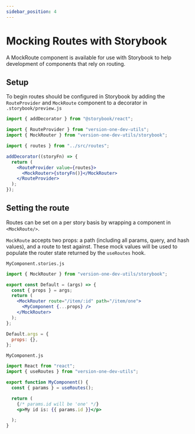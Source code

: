```yaml
---
sidebar_position: 4
---
```


# Mocking Routes with Storybook

A MockRoute component is available for use with Storybook to help development of components that rely on routing.

## Setup

To begin routes should be configured in Storybook by adding the `RouteProvider` and `MockRoute` component to a decorator in `.storybook/preview.js`

```jsx
import { addDecorator } from "@storybook/react";

import { RouteProvider } from "version-one-dev-utils";
import { MockRouter } from "version-one-dev-utils/storybook";

import { routes } from "../src/routes";

addDecorator((storyFn) => {
  return (
    <RouteProvider value={routes}>
      <MockRouter>{storyFn()}</MockRouter>
    </RouteProvider>
  );
});
```

## Setting the route

Routes can be set on a per story basis by wrapping a component in `<MockRoute/>`.

`MockRoute` accepts two props: a path (including all params, query, and hash values), and a route to test against.
These mock values will be used to populate the router state returned by the `useRoutes` hook.

`MyComponent.stories.js`

```jsx
import { MockRouter } from "version-one-dev-utils/storybook";

export const Default = (args) => {
  const { props } = args;
  return (
    <MockRouter route="/item/:id" path="/item/one">
      <MyComponent {...props} />
    </MockRouter>
  );
};

Default.args = {
  props: {},
};
```

`MyComponent.js`

```jsx
import React from "react";
import { useRoutes } from "version-one-dev-utils";

export function MyComponent() {
  const { params } = useRoutes();

  return (
    {/* params.id will be 'one' */}
    <p>My id is: {{ params.id }}</p>

  );
}
```
